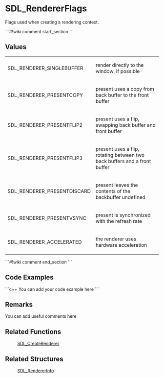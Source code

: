 <!-- pragma section-numbers off -->
<!-- pragma disable-camelcase -->

= SDL_RendererFlags =
Flags used when creating a rendering context.


```#!wiki comment
start_section
```
== Values ==
{|
|SDL_RENDERER_SINGLEBUFFER
|render directly to the window, if possible
|-
|SDL_RENDERER_PRESENTCOPY
|present uses a copy from back buffer to the front buffer
|-
|SDL_RENDERER_PRESENTFLIP2
|present uses a flip, swapping back buffer and front buffer
|-
|SDL_RENDERER_PRESENTFLIP3
|present uses a flip, rotating between two back buffers and a front buffer
|-
|SDL_RENDERER_PRESENTDISCARD
|present leaves the contents of the backbuffer undefined
|-
|SDL_RENDERER_PRESENTVSYNC
|present is synchronized with the refresh rate
|-
|SDL_RENDERER_ACCELERATED
|the renderer uses hardware acceleration
|}
```#!wiki comment
end_section
```

== Code Examples ==
```c++
You can add your code example here
```

== Remarks ==
You can add useful comments here

== Related Functions ==
:[[SDL_CreateRenderer]]

== Related Structures ==
:[[SDL_RendererInfo]]
